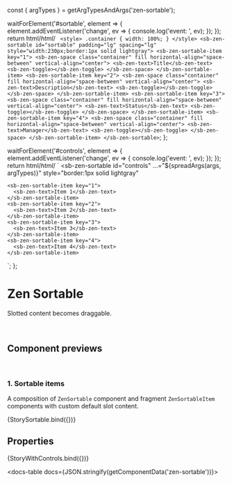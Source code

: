 const { argTypes } = getArgTypesAndArgs('zen-sortable');

<Meta title="In progress/Sortable/Sortable" component="zen-sortable" argTypes={argTypes} />

  waitForElement('#sortable', element => {
    element.addEventListener('change', ev => {
      console.log('event: ', ev);
    });
  });
  return html/*html*/ ` <style>
      .container {
        width: 100%;
      }
    </style>
    <sb-zen-sortable id="sortable" padding="lg" spacing="lg" style="width:230px;border:1px solid lightgray">
      <sb-zen-sortable-item key="1">
        <sb-zen-space class="container" fill horizontal-align="space-between" vertical-align="center">
          <sb-zen-text>Title</sb-zen-text>
          <sb-zen-toggle></sb-zen-toggle>
        </sb-zen-space>
      </sb-zen-sortable-item>
      <sb-zen-sortable-item key="2">
        <sb-zen-space class="container" fill horizontal-align="space-between" vertical-align="center">
          <sb-zen-text>Description</sb-zen-text>
          <sb-zen-toggle></sb-zen-toggle>
        </sb-zen-space>
      </sb-zen-sortable-item>
      <sb-zen-sortable-item key="3">
        <sb-zen-space class="container" fill horizontal-align="space-between" vertical-align="center">
          <sb-zen-text>Status</sb-zen-text>
          <sb-zen-toggle></sb-zen-toggle>
        </sb-zen-space>
      </sb-zen-sortable-item>
      <sb-zen-sortable-item key="4">
        <sb-zen-space class="container" fill horizontal-align="space-between" vertical-align="center">
          <sb-zen-text>Manager</sb-zen-text>
          <sb-zen-toggle></sb-zen-toggle>
        </sb-zen-space>
      </sb-zen-sortable-item>
    </sb-zen-sortable>`;
};

  waitForElement('#controls', element => {
    element.addEventListener('change', ev => {
      console.log('event: ', ev);
    });
  });
  return html/*html*/ ` <sb-zen-sortable
    id="controls"
    ...="${spreadArgs(args, argTypes)}"
    style="border:1px solid lightgray"
  >
    <sb-zen-sortable-item key="1">
      <sb-zen-text>Item 1</sb-zen-text>
    </sb-zen-sortable-item>
    <sb-zen-sortable-item key="2">
      <sb-zen-text>Item 2</sb-zen-text>
    </sb-zen-sortable-item>
    <sb-zen-sortable-item key="3">
      <sb-zen-text>Item 3</sb-zen-text>
    </sb-zen-sortable-item>
    <sb-zen-sortable-item key="4">
      <sb-zen-text>Item 4</sb-zen-text>
    </sb-zen-sortable-item>
  </sb-zen-sortable>`;
};

# Zen Sortable

Slotted content becomes draggable.

<br />

## Component previews

<br />

### 1. Sortable items

A composition of `ZenSortable` component and fragment `ZenSortableItem` components with custom default slot content.

<Canvas>
  <Story name="Sortable">{StorySortable.bind({})}</Story>
</Canvas>

## Properties

<Canvas>
  <Story
    name="default"
    args={{
      ...getDefaultArgs(argTypes),
      padding: 'lg',
      spacing: 'md',
    }}
  >
    {StoryWithControls.bind({})}
  </Story>
</Canvas>

<ArgsTable story="default" />

<docs-table docs={JSON.stringify(getComponentData('zen-sortable'))}></docs-table>
